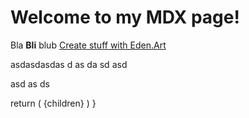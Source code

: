 
[//]: # (MARKDOWN CONTENT - START)

# Welcome to my MDX page!

Bla **Bli** blub [Create stuff with Eden.Art](https://app.eden.art/)

asdasdasdas
d
as
da
sd
asd

asd
as
ds

[//]: # (MARKDOWN CONTENT - END)

  return (
    <LayoutBlog>
      {children}
    </LayoutBlog>
  )
}